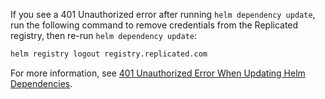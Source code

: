 If you see a 401 Unauthorized error after running `helm dependency update`, run the following command to remove credentials from the Replicated registry, then re-run `helm dependency update`:

```bash
helm registry logout registry.replicated.com
```

For more information, see [401 Unauthorized Error When Updating Helm Dependencies](replicated-sdk-installing#401).